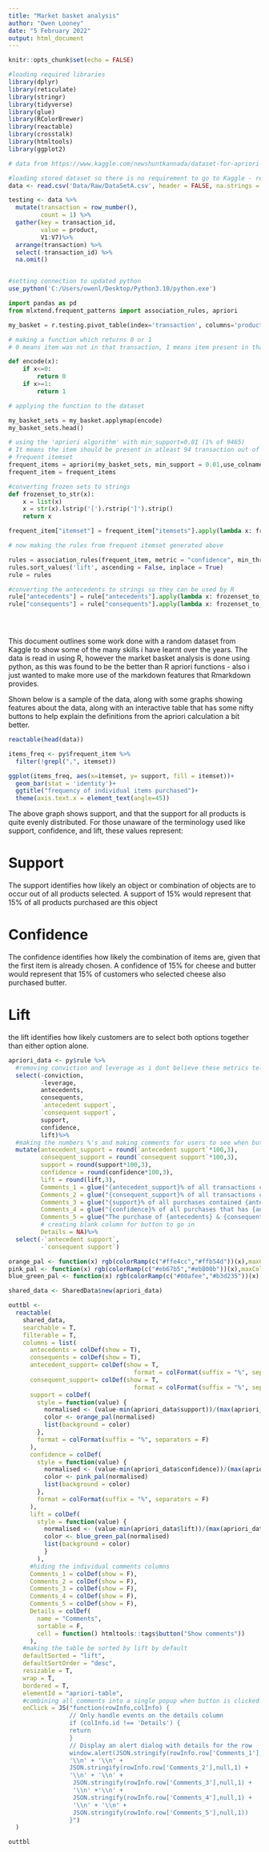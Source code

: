 ```yaml
---
title: "Market basket analysis"
author: "Owen Looney"
date: "5 February 2022"
output: html_document
---
```


```r
knitr::opts_chunk$set(echo = FALSE)

#loading required libraries
library(dplyr)
library(reticulate)
library(stringr)
library(tidyverse)
library(glue)
library(RColorBrewer)
library(reactable)
library(crosstalk)
library(htmltools)
library(ggplot2)


```



```r
# data from https://www.kaggle.com/newshuntkannada/dataset-for-apriori-and-fp-growth-algorithm/download

#loading stored dataset so there is no requirement to go to Kaggle - reduce reisk of changes on Kaggles end breaking reproducibility
data <- read.csv('Data/Raw/DataSetA.csv', header = FALSE, na.strings = "") 

testing <- data %>%
  mutate(transaction = row_number(),
         count = 1) %>%
  gather(key = transaction_id,
         value = product,
         V1:V7)%>%
  arrange(transaction) %>%
  select(-transaction_id) %>%
  na.omit()


#setting connection to updated python
use_python('C:/Users/owenl/Desktop/Python3.10/python.exe')
```



```python
import pandas as pd
from mlxtend.frequent_patterns import association_rules, apriori

my_basket = r.testing.pivot_table(index='transaction', columns='product', values='count', aggfunc='sum').fillna(0)

# making a function which returns 0 or 1
# 0 means item was not in that transaction, 1 means item present in that transaction

def encode(x):
    if x<=0:
        return 0
    if x>=1:
        return 1

# applying the function to the dataset

my_basket_sets = my_basket.applymap(encode)
my_basket_sets.head()

# using the 'apriori algorithm' with min_support=0.01 (1% of 9465)
# It means the item should be present in atleast 94 transaction out of 9465 transactions only when we considered that item in
# frequent itemset
frequent_items = apriori(my_basket_sets, min_support = 0.01,use_colnames = True, max_len=3)
frequent_item = frequent_items

#converting frozen sets to strings
def frozenset_to_str(x):
    x = list(x)
    x = str(x).lstrip('[').rstrip(']').strip()
    return x

frequent_item["itemset"] = frequent_item["itemsets"].apply(lambda x: frozenset_to_str(x))

# now making the rules from frequent itemset generated above

rules = association_rules(frequent_item, metric = "confidence", min_threshold = 0.2)
rules.sort_values('lift', ascending = False, inplace = True)
rule = rules

#converting the antecedents to strings so they can be used by R
rule["antecedents"] = rule["antecedents"].apply(lambda x: frozenset_to_str(x))
rule["consequents"] = rule["consequents"].apply(lambda x: frozenset_to_str(x))


  
```

This document outlines some work done with a random dataset from Kaggle to show some of the many skills i have learnt over the years. The data is read in using R, however the market basket analysis is done using python, as this was found to be the better than R apriori functions - also i just wanted to make more use of the markdown features that Rmarkdown provides.

Shown below is a sample of the data, along with some graphs showing features about the data, along with an interactive table that has some nifty buttons to help explain the definitions from the apriori calculation a bit better. 

```r
reactable(head(data))

items_freq <- py$frequent_item %>%
  filter(!grepl(",", itemset))

ggplot(items_freq, aes(x=itemset, y= support, fill = itemset))+
  geom_bar(stat = 'identity')+
  ggtitle("frequency of individual items purchased")+
  theme(axis.text.x = element_text(angle=45))

```

The above graph shows support, and that the support for all products is quite evenly distributed. For those unaware of the terminology used like support, confidence, and lift, these values represent:

# Support
The support identifies how likely an object or combination of objects are to occur out of all products selected. A support of 15% would represent that 15% of all products purchased are this object

# Confidence
The confidence identifies how likely the combination of items are, given that the first item is already chosen. A confidence of 15% for cheese and butter would represent that 15% of customers who selected cheese also purchased butter.

# Lift
the lift identifies how likely customers are to select both options together than either option alone.


```R

apriori_data <- py$rule %>%
  #removing conviction and leverage as i dont believe these metrics tell as much about the data as lift, support and confidence do
  select(-conviction,
         -leverage,
         antecedents,
         consequents,
         `antecedent support`,
         `consequent support`,
         support,
         confidence,
         lift)%>%
  #making the numbers %'s and making comments for users to see when button is selected later on
  mutate(antecedent_support = round(`antecedent support`*100,3),
         consequent_support = round(`consequent support`*100,3),
         support = round(support*100,3),
         confidence = round(confidence*100,3),
         lift = round(lift,3),
         Comments_1 = glue("{antecedent_support}% of all transactions contained item/s {antecedents}"),
         Comments_2 = glue("{consequent_support}% of all transactions contained item/s {consequents}"),
         Comments_3 = glue("{support}% of all purchases contained {antecedents} & {consequents} together"),
         Comments_4 = glue("{confidence}% of all purchases that has {antecedents} also purchased {consequents}"),
         Comments_5 = glue("The purchase of {antecedents} & {consequents} together is {lift} times more likely that either being selected alone"),
         # creating blank column for button to go in
         Details = NA)%>%
  select(-`antecedent support`,
         -`consequent support`)

orange_pal <- function(x) rgb(colorRamp(c("#ffe4cc","#ffb54d"))(x),maxColorValue = 255)
pink_pal <- function(x) rgb(colorRamp(c("#eb67b5","#eb800b"))(x),maxColorValue = 255)
blue_green_pal <- function(x) rgb(colorRamp(c("#00afee","#b3d235"))(x),maxColorValue = 255)

shared_data <- SharedData$new(apriori_data)

outtbl <-
  reactable(
    shared_data,
    searchable = T,
    filterable = T,
    columns = list(
      antecedents = colDef(show = T),
      consequents = colDef(show = T),
      antecedent_support= colDef(show = T,
                                   format = colFormat(suffix = "%", separators = F)),
      consequent_support= colDef(show = T,
                                   format = colFormat(suffix = "%", separators = F)),
      support = colDef(
        style = function(value) {
          normalised <- (value-min(apriori_data$support))/(max(apriori_data$support)-min(apriori_data$support))
          color <- orange_pal(normalised)
          list(background = color)
        },
        format = colFormat(suffix = "%", separators = F)
      ),
      confidence = colDef(
        style = function(value) {
          normalised <- (value-min(apriori_data$confidence))/(max(apriori_data$confidence)-min(apriori_data$confidence))
          color <- pink_pal(normalised)
          list(background = color)
        },
        format = colFormat(suffix = "%", separators = F)
      ),
      lift = colDef(
        style = function(value) {
          normalised <- (value-min(apriori_data$lift))/(max(apriori_data$lift)-min(apriori_data$lift))
          color <- blue_green_pal(normalised)
          list(background = color)
          }
        ),
      #hiding the individual comments columns
      Comments_1 = colDef(show = F),
      Comments_2 = colDef(show = F),
      Comments_3 = colDef(show = F),
      Comments_4 = colDef(show = F),
      Comments_5 = colDef(show = F),
      Details = colDef(
        name = "Comments",
        sortable = F,
        cell = function() htmltools::tags$button("Show comments"))
      ),
    #making the table be sorted by lift by default
    defaultSorted = "lift",
    defaultSortOrder = "desc",
    resizable = T,
    wrap = T,
    bordered = T,
    elementId = "apriori-table",
    #combining all comments into a single popup when button is clicked
    onClick = JS("function(rowInfo,colInfo) {
                 // Only handle events on the details column
                 if (colInfo.id !== 'Details') {
                 return
                 }
                 // Display an alert dialog with details for the row
                 window.alert(JSON.stringify(rowInfo.row['Comments_1'],null,1) +
                 '\\n' + '\\n' +
                 JSON.stringify(rowInfo.row['Comments_2'],null,1) +
                 '\\n' + '\\n' +
                  JSON.stringify(rowInfo.row['Comments_3'],null,1) +
                  '\\n' +'\\n' +
                  JSON.stringify(rowInfo.row['Comments_4'],null,1) +
                  '\\n' + '\\n' +
                  JSON.stringify(rowInfo.row['Comments_5'],null,1))
                 }")
  )

outtbl

```

